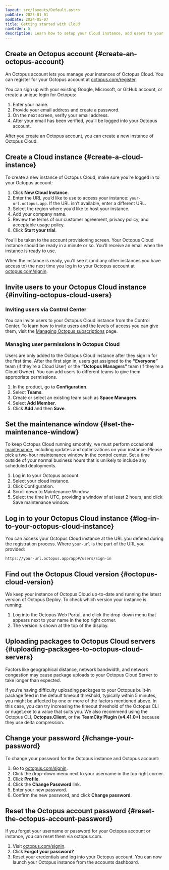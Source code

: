 ```yaml
---
layout: src/layouts/Default.astro
pubDate: 2023-01-01
modDate: 2024-05-07
title: Getting started with Cloud
navOrder: 5
description: Learn how to setup your Cloud instance, add users to your instance, and set the maintenance window
---
```


## Create an Octopus account \{#create-an-octopus-account}
An Octopus account lets you manage your instances of Octopus Cloud. You can register for your Octopus account at [octopus.com/register](https://octopus.com/register).

You can sign up with your existing Google, Microsoft, or GitHub account, or create a unique login for Octopus:

1. Enter your name.
2. Provide your email address and create a password.
3. On the next screen, verify your email address.
4. After your email has been verified, you’ll be logged into your Octopus account.

After you create an Octopus account, you can create a new instance of Octopus Cloud.

## Create a Cloud instance \{#create-a-cloud-instance}

To create a new instance of Octopus Cloud, make sure you’re logged in to your Octopus account:

1. Click **New Cloud Instance**.
2. Enter the URL you’d like to use to access your instance: `your-url.octopus.app`. If the URL isn’t available, enter a different URL.
3. Select the region where you’d like to host your instance.
4. Add your company name.
5. Review the terms of our customer agreement, privacy policy, and acceptable usage policy.
6. Click **Start your trial**.

You’ll be taken to the account provisioning screen. Your Octopus Cloud instance should be ready in a minute or so. You’ll receive an email when the instance is ready to use.

When the instance is ready, you’ll see it (and any other instances you have access to) the next time you log in to your Octopus account at [octopus.com/signin](https://octopus.com/signin).

## Invite users to your Octopus Cloud instance \{#inviting-octopus-cloud-users}

### Inviting users via Control Center

You can invite users to your Octopus Cloud instance from the Control Center. To learn how to invite users and the levels of access you can give them, visit the [Managing Octopus subscriptions](/docs/getting-started/managing-octopus-subscriptions#access-control) page.

### Managing user permissions in Octopus Cloud
Users are only added to the Octopus Cloud instance after they sign in for the first time. After the first sign in, users get assigned to the **“Everyone”** team (if they’re a Cloud User) or the **“Octopus Managers”** team (if they’re a Cloud Owner). You can add users to different teams to give them appropriate permissions.

1. In the product, go to **Configuration**.
2. Select **Teams**.
3. Create or select an existing team such as **Space Managers**.
4. Select **Add Member**.
5. Click **Add** and then **Save**.

## Set the maintenance window \{#set-the-maintenance-window}

To keep Octopus Cloud running smoothly, we must perform occasional [maintenance](/docs/octopus-cloud/maintenance-window), including updates and optimizations on your instance. 
Please pick a two-hour maintenance window in the control center. Set a time outside of your normal business hours that is unlikely to include any scheduled deployments. 

1. Log in to your Octopus account.
2. Select your cloud instance.
3. Click Configuration.
4. Scroll down to Maintenance Window.
5. Select the time in UTC, providing a window of at least 2 hours, and click Save maintenance window.

## Log in to your Octopus Cloud instance \{#log-in-to-your-octopus-cloud-instance}

You can access your Octopus Cloud instance at the URL you defined during the registration process. Where `your-url` is the part of the URL you provided:

```
https://your-url.octopus.app/app#/users/sign-in
```

## Find out the Octopus Cloud version \{#octopus-cloud-version}

We keep your instance of Octopus Cloud up-to-date and running the latest version of Octopus Deploy. To check which version your instance is running: 

1. Log into the Octopus Web Portal, and click the drop-down menu that appears next to your name in the top right corner. 
2. The version is shown at the top of the display.

## Uploading packages to Octopus Cloud servers \{#uploading-packages-to-octopus-cloud-servers}

Factors like geographical distance, network bandwidth, and network congestion may cause package uploads to your Octopus Cloud Server to take longer than expected.

If you’re having difficulty uploading packages to your Octopus built-in package feed in the default timeout threshold, typically within 5 minutes, you might be affected by one or more of the factors mentioned above. In this case, you can try increasing the timeout threshold of the Octopus CLI or nuget.exe to a value that suits you. We also recommend using the Octopus CLI, **Octopus.Client**, or the **TeamCity Plugin (v4.41.0+)** because they use delta compression.

## Change your password \{#change-your-password}

To change your password for the Octopus instance and Octopus account:
1. Go to [octopus.com/signin](https://octopus.com/signin).
2. Click the drop-down menu next to your username in the top right corner.
3. Click **Profile**.
4. Click the **Change Password** link.
5. Enter your new password.
6. Confirm the new password, and click **Change password**.

## Reset the Octopus account password \{#reset-the-octopus-account-password}

If you forget your username or password for your Octopus account or instance, you can reset them via octopus.com.

1. Visit [octopus.com/signin](https://octopus.com/signin).
2. Click **Forgot your password?**
3. Reset your credentials and log into your Octopus account. You can now launch your Octopus instance from the accounts dashboard.